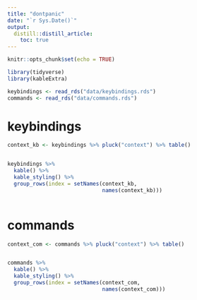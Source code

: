 ```yaml
---
title: "dontpanic"
date: "`r Sys.Date()`"
output: 
  distill::distill_article:
    toc: true
---
```


```r
knitr::opts_chunk$set(echo = TRUE)
```

```r
library(tidyverse)
library(kableExtra)

keybindings <- read_rds("data/keybindings.rds")
commands <- read_rds("data/commands.rds")

```


# keybindings

```r
context_kb <- keybindings %>% pluck("context") %>% table()


keybindings %>%
  kable() %>% 
  kable_styling() %>% 
  group_rows(index = setNames(context_kb,
                              names(context_kb)))
             

```


# commands

```r
context_com <- commands %>% pluck("context") %>% table()


commands %>%
  kable() %>% 
  kable_styling() %>% 
  group_rows(index = setNames(context_com,
                              names(context_com)))


```

